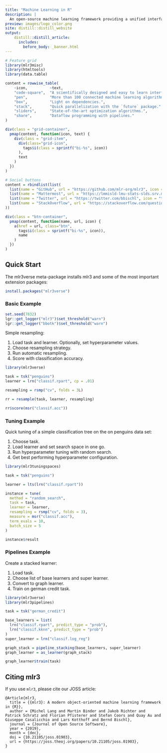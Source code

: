 ```yaml
---
title: "Machine Learning in R"
description: |
  An open-source machine learning framework providing a unified interface for machine learning in the R language.
preview: images/logo_color.png
site: distill::distill_website
output:
    distill::distill_article:
      includes:
        before_body: _banner.html
---
```


```r
# Feature grid
library(mlr3misc)
library(htmltools)
library(data.table)

content = rowwise_table(
    ~icon,          ~text,
    "code-square",  "A scientifically designed and easy to learn interface.",
    "pen",          "More than 100 connected machine learning algorithms.",
    "box",          "Light on dependencies.",
    "stack",        "Quick parallelization with the `future` package.",
    "sliders",      "State-of-the-art optimization algorithms.",
    "share",        "Dataflow programming with pipelines."
)

div(class = "grid-container",
  pmap(content, function(icon, text) {
    div(class = "grid-item",
      div(class="grid-icon",
        tags$i(class = sprintf("bi-%s", icon))
      ),
      text
    )
  })
)
```

```r
# Social buttons
content = rbindlist(list(
  list(name = "GitHub", url = "https://github.com/mlr-org/mlr3", icon = "github"),
  list(name = "Mattermost", url = "https://lmmisld-lmu-stats-slds.srv.mwn.de/mlr_invite/", icon = "chat-dots"),
  list(name = "Twitter", url = "https://twitter.com/bbischl", icon = "twitter"),
  list(name = "StackOverflow", url = "https://stackoverflow.com/questions/tagged/mlr3", icon = "stack-overflow")
))

div(class = "btn-container",
  pmap(content, function(name, url, icon) {
    a(href = url, class="btn",
      tags$i(class = sprintf("bi-%s", icon)),
      name
    )
  })
)
```

## Quick Start

The mlr3verse meta-package installs mlr3 and some of the most important extension packages:

```r
install.packages("mlr3verse")
```

### Basic Example

```r
set.seed(7832)
lgr::get_logger("mlr3")$set_threshold("warn")
lgr::get_logger("bbotk")$set_threshold("warn")
```

Simple resampling:

1. Load task and learner. Optionally, set hyperparameter values.
1. Choose resampling strategy.
1. Run automatic resampling.
1. Score with classification accuracy.

```r
library(mlr3verse)

task = tsk("penguins")
learner = lrn("classif.rpart", cp = .01)

resampling = rsmp("cv", folds = 3L)

rr = resample(task, learner, resampling)

rr$score(msr("classif.acc"))
```

### Tuning Example

Quick tuning of a simple classification tree on the on penguins data set:

1. Choose task.
1. Load learner and set search space in one go.
1. Run hyperparameter tuning with random search.
1. Get best performing hyperparameter configuration.

```r
library(mlr3tuningspaces)

task = tsk("penguins")

learner = lts(lrn("classif.rpart"))

instance = tune(
  method = "random_search",
  task = task,
  learner = learner,
  resampling = rsmp("cv", folds = 3),
  measure = msr("classif.acc"),
  term_evals = 10,
  batch_size = 5
)

instance$result
```

### Pipelines Example

Create a stacked learner:

1. Load task.
1. Choose list of base learners and super learner.
1. Convert to graph learner.
1. Train on german credit task.

```r
library(mlr3verse)
library(mlr3pipelines)

task = tsk("german_credit")

base_learners = list(
  lrn("classif.rpart", predict_type = "prob"),
  lrn("classif.kknn", predict_type = "prob")
)
super_learner = lrn("classif.log_reg")

graph_stack = pipeline_stacking(base_learners, super_learner)
graph_learner = as_learner(graph_stack)

graph_learner$train(task)
```

## Citing mlr3

If you use `mlr3`, please cite our JOSS article:

<div class="citation">
```
@Article{mlr3,
  title = {{mlr3}: A modern object-oriented machine learning framework in {R}},
  author = {Michel Lang and Martin Binder and Jakob Richter and Patrick Schratz and Florian Pfisterer and Stefan Coors and Quay Au and Giuseppe Casalicchio and Lars Kotthoff and Bernd Bischl},
  journal = {Journal of Open Source Software},
  year = {2019},
  month = {dec},
  doi = {10.21105/joss.01903},
  url = {https://joss.theoj.org/papers/10.21105/joss.01903},
}
```
</div>
